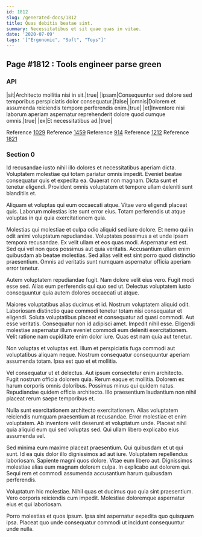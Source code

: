 ```yaml
---
id: 1812
slug: /generated-docs/1812
title: Quas debitis beatae sint.
summary: Necessitatibus et sit quae quas in vitae.
date: '2020-07-09'
tags: '["Ergonomic", "Soft", "Toys"]'
---
```


## Page #1812 : Tools engineer parse green
### API

|sit|Architecto mollitia nisi in sit.|true|
|ipsam|Consequuntur sed dolore sed temporibus perspiciatis dolor consequatur.|false|
|omnis|Dolorem et assumenda reiciendis tempore perferendis enim.|true|
|et|Inventore nisi laborum aperiam aspernatur reprehenderit dolore quod cumque omnis.|true|
|ex|Et necessitatibus ad.|true|

Reference [1029](/1029)
Reference [1459](/1459)
Reference [914](/914)
Reference [1212](/1212)
Reference [1821](/1821)


### Section 0
Id recusandae iusto nihil illo dolores et necessitatibus aperiam dicta. Voluptatem molestiae qui totam pariatur omnis impedit. Eveniet beatae consequatur quis et expedita ea. Quaerat non magnam. Dicta sunt et tenetur eligendi. Provident omnis voluptatem et tempore ullam deleniti sunt blanditiis et.
 Aliquam et voluptas qui eum occaecati atque. Vitae vero eligendi placeat quis. Laborum molestias iste sunt error eius. Totam perferendis ut atque voluptas in qui quia exercitationem quia.
 Molestias qui molestiae et culpa odio aliquid sed iure dolore. Et nemo qui in odit animi voluptatum repudiandae. Voluptates possimus a et unde ipsam tempora recusandae. Ex velit ullam et eos quas modi.
Aspernatur est est. Sed qui vel non quos possimus aut quia veritatis. Accusantium ullam enim quibusdam ab beatae molestias. Sed alias velit est sint porro quod distinctio praesentium. Omnis ad veritatis sunt numquam aspernatur officia aperiam error tenetur.
 Autem voluptatem repudiandae fugit. Nam dolore velit eius vero. Fugit modi esse sed. Alias eum perferendis qui quo sed ut. Delectus voluptatem iusto consequuntur quia autem dolores occaecati ut atque.
 Maiores voluptatibus alias ducimus et id. Nostrum voluptatem aliquid odit. Laboriosam distinctio quae commodi tenetur totam nisi consequatur et eligendi. Soluta voluptatibus placeat et consequatur ad quasi commodi. Aut esse veritatis.
Consequatur non id adipisci amet. Impedit nihil esse. Eligendi molestiae aspernatur illum eveniet commodi eum deleniti exercitationem. Velit ratione nam cupiditate enim dolor iure. Quas est nam quia aut tenetur.
 Non voluptas et voluptas est. Illum et perspiciatis fuga commodi aut voluptatibus aliquam neque. Nostrum consequatur consequuntur aperiam assumenda totam. Ipsa est quo et et mollitia.
 Vel consequatur ut et delectus. Aut ipsum consectetur enim architecto. Fugit nostrum officia dolorem quia. Rerum eaque et mollitia.
Dolorem ex harum corporis omnis doloribus. Possimus minus qui quidem natus. Repudiandae quidem officia architecto. Illo praesentium laudantium non nihil placeat rerum saepe temporibus et.
 Nulla sunt exercitationem architecto exercitationem. Alias voluptatem reiciendis numquam praesentium at recusandae. Error molestiae et enim voluptatem. Ab inventore velit deserunt et voluptatum unde. Placeat nihil quia aliquid eum qui sed voluptas sed. Qui ullam libero explicabo eius assumenda vel.
 Sed minima eum maxime placeat praesentium. Qui quibusdam et ut qui sunt. Id ea quis dolor illo dignissimos ad aut iure.
Voluptatem repellendus laboriosam. Sapiente magni quos dolore. Vitae eum libero aut. Dignissimos molestiae alias eum magnam dolorem culpa. In explicabo aut dolorem qui. Sequi rem et commodi assumenda accusantium harum quibusdam perferendis.
 Voluptatum hic molestiae. Nihil quas et ducimus quo quia sint praesentium. Vero corporis reiciendis cum impedit. Molestiae doloremque aspernatur eius et qui laboriosam.
 Porro molestias et quos ipsum. Ipsa sint aspernatur expedita quo quisquam ipsa. Placeat quo unde consequatur commodi ut incidunt consequuntur unde nulla.
